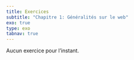 ```yaml
---
title: Exercices
subtitle: "Chapitre 1: Généralités sur le web"
exo: true
type: exo
tabnav: true
---
```


Aucun exercice pour l'instant.
